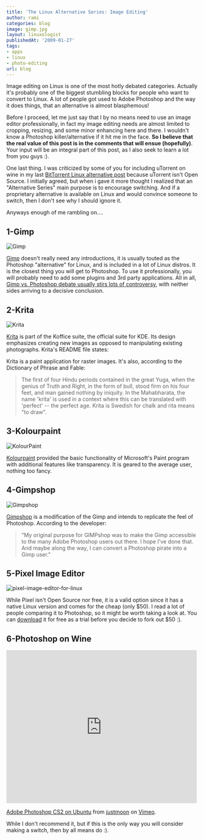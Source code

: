 ```yaml
---
title: 'The Linux Alternative Series: Image Editing'
author: rami
categories: blog
image: gimp.jpg
layout: linuxologist
publishedAt: '2009-01-27'
tags:
- apps
- linux
- photo-editing
url: blog
---
```


Image editing on Linux is one of the most hotly debated categories. Actually it's probably one of the biggest stumbling blocks for people who want to convert to Linux. A lot of people got used to Adobe Photoshop and the way it does things, that an alternative is almost blasphemous!

Before I proceed, let me just say that I by no means need to use an image editor professionally, in fact my image editing needs are almost limited to cropping, resizing, and some minor enhancing here and there. I wouldn't know a Photoshop killer/alternative if it hit me in the face. **So I believe that the real value of this post is in the comments that will ensue (hopefully)**. Your input will be an integral part of this post, as I also seek to learn a lot from you guys :).

One last thing. I was criticized by some of you for including uTorrent on wine in my last [BitTorrent Linux alternative post](/2009/01/11/the-linux-applications-alternative-series-bittorrent) because uTorrent isn't Open Source. I initially agreed, but when i gave it more thought I realized that an "Alternative Series" main purpose is to encourage switching. And if a proprietary alternative is available on Linux and would convince someone to switch, then I don't see why I should ignore it.

Anyways enough of me rambling on....

## 1-Gimp

![Gimp](/assets/images/content/blog/gimp.jpg)

[Gimp](http://www.gimp.org) doesn't really need any introductions, it is usually touted as the Photoshop "alternative" for Linux, and is included in a lot of Linux distros. It is the closest thing you will get to Photoshop. To use it professionally, you will probably need to add some plugins and 3rd party applications. All in all, [Gimp vs. Photoshop debate usually stirs lots of controversy](http://developers.slashdot.org/article.pl?sid=04/04/30/217225), with neither sides arriving to a decisive conclusion.

## 2-Krita

![Krita](/assets/images/content/blog/krita.png)

[Krita](http://www.koffice.org/krita/) is part of the Koffice suite, the official suite for KDE. Its design emphasizes creating new images as opposed to manipulating existing photographs. Krita's README file states:

Krita is a paint application for raster images. It's also, according to the Dictionary of Phrase and Fable:

> The first of four Hindu periods contained in the great Yuga, when the genius of Truth and Right, in the form of bull, stood firm on his four feet, and man gained nothing by iniquity. In the Mahabharata, the name 'krita' is used in a context where this can be translated with 'perfect' -- the perfect age. Krita is Swedish for chalk and rita means "to draw".

## 3-Kolourpaint

![KolourPaint](/assets/images/content/blog/kolourpaint.png)

[Kolourpaint](http://kolourpaint.sourceforge.net/) provided the basic functionality of Microsoft's Paint program with additional features like transparency. It is geared to the average user, nothing too fancy.

## 4-Gimpshop

![Gimpshop](/assets/images/content/blog/gimpshop.png)

[Gimpshop](http://www.gimpshop.com/) is a modification of the Gimp and intends to replicate the feel of Photoshop. According to the developer:

> "My original purpose for GIMPshop was to make the Gimp accessible to the many Adobe Photoshop users out there. I hope I've done that. And maybe along the way, I can convert a Photoshop pirate into a Gimp user."
> 

## 5-Pixel Image Editor

![pixel-image-editor-for-linux](/assets/images/content/blog/pixel-image-editor-for-linux.png)

While Pixel isn't Open Source nor free, it is a valid option since it has a native Linux version and comes for the cheap (only $50). I read a lot of people comparing it to Photoshop, so it might be worth taking a look at. You can [download](http://www.kanzelsberger.com/pixel/?page_id=4) it for free as a trial before you decide to fork out $50 :).

## 6-Photoshop on Wine

<iframe src="https://player.vimeo.com/video/2213968" width="500" height="401" frameborder="0" webkitallowfullscreen mozallowfullscreen allowfullscreen></iframe>
<p><a href="https://vimeo.com/2213968">Adobe Photoshop CS2 on Ubuntu</a> from <a href="https://vimeo.com/justmoon">justmoon</a> on <a href="https://vimeo.com">Vimeo</a>.</p>

While I don't recommend it, but if this is the only way you will consider making a switch, then by all means do :).

